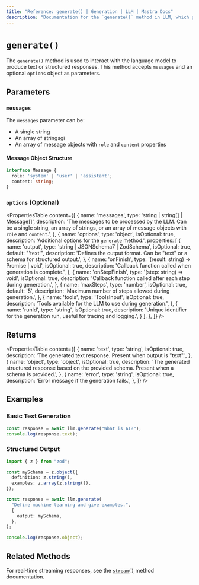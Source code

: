 ```yaml
---
title: "Reference: generate() | Generation | LLM | Mastra Docs"
description: "Documentation for the `generate()` method in LLM, which produces text or structured responses."
---
```


# `generate()`

The `generate()` method is used to interact with the language model to produce text or structured responses. This method accepts `messages` and an optional `options` object as parameters.

## Parameters

### `messages`

The `messages` parameter can be:

- A single string
- An array of stringsgi
- An array of message objects with `role` and `content` properties

#### Message Object Structure

```typescript
interface Message {
  role: 'system' | 'user' | 'assistant';
  content: string;
}
```

### `options` (Optional)

<PropertiesTable
  content={[
    {
      name: 'messages',
      type: 'string | string[] | Message[]',
      description: 'The messages to be processed by the LLM. Can be a single string, an array of strings, or an array of message objects with `role` and `content`.',
    },
    {
      name: 'options',
      type: 'object',
      isOptional: true,
      description: 'Additional options for the `generate` method.',
      properties: [
        {
          name: 'output',
          type: 'string | JSONSchema7 | ZodSchema',
          isOptional: true,
          default: "'text'",
          description: 'Defines the output format. Can be "text" or a schema for structured output.',
        },
        {
          name: 'onFinish',
          type: '(result: string) => Promise<void> | void',
          isOptional: true,
          description: 'Callback function called when generation is complete.',
        },
        {
          name: 'onStepFinish',
          type: '(step: string) => void',
          isOptional: true,
          description: 'Callback function called after each step during generation.',
        },
        {
          name: 'maxSteps',
          type: 'number',
          isOptional: true,
          default: '5',
          description: 'Maximum number of steps allowed during generation.',
        },
        {
          name: 'tools',
          type: 'ToolsInput',
          isOptional: true,
          description: 'Tools available for the LLM to use during generation.',
        },
        {
          name: 'runId',
          type: 'string',
          isOptional: true,
          description: 'Unique identifier for the generation run, useful for tracing and logging.',
        }
      ],
    },
  ]}
/>

## Returns

<PropertiesTable
  content={[
    {
      name: 'text',
      type: 'string',
      isOptional: true,
      description: 'The generated text response. Present when output is "text".',
    },
    {
      name: 'object',
      type: 'object',
      isOptional: true,
      description: 'The generated structured response based on the provided schema. Present when a schema is provided.',
    },
    {
      name: 'error',
      type: 'string',
      isOptional: true,
      description: 'Error message if the generation fails.',
    },
  ]}
/>

## Examples

### Basic Text Generation

```typescript
const response = await llm.generate("What is AI?");
console.log(response.text);
```

### Structured Output

```typescript
import { z } from "zod";

const mySchema = z.object({
  definition: z.string(),
  examples: z.array(z.string()),
});

const response = await llm.generate(
  "Define machine learning and give examples.",
  {
    output: mySchema,
  },
);

console.log(response.object);
```

## Related Methods

For real-time streaming responses, see the [`stream()`](./stream.mdx) method documentation.